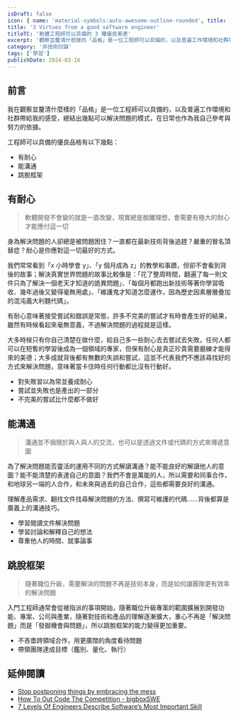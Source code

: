 ```yaml
---
isDraft: false
icon: { name: 'material-symbols:auto-awesome-outline-rounded', title: '三個星星符號' }
title: '3 Virtues from a good software engineer'
titleTC: '軟體工程師可以具備的 3 種優良美德'
excerpt: '觀察並釐清什麼樣的「品格」是一位工程師可以具備的，以及普遍工作環境和社群帶給我的感受，總結出幾點可以解決問題的模式，在日常也作為我自己參考與努力的依據。有耐心、能溝通、跳脫框架是我理想中軟體工程師可以具備的美德，不知道你是不是也認同這樣的想法？'
category: '非技術討論'
tags: ['學習']
publishDate: 2024-03-16
---
```


## 前言

我在觀察並釐清什麼樣的「品格」是一位工程師可以具備的，以及普遍工作環境和社群帶給我的感受，總結出幾點可以解決問題的模式，在日常也作為我自己參考與努力的依據。

工程師可以具備的優良品格有以下幾點：

- 有耐心
- 能溝通
- 跳脫框架

## 有耐心

> 軟體開發不會變的就是一直改變，現實總是脫離理想，會需要有極大的耐心才能應付這一切

身為解決問題的人卻總是被問題困住？一直都在最新技術背後追趕？嚴重的冒名頂替症？耐心是你應對這一切最好的方式。

我們常常看到「x 小時學會 y」、「y 個月成為 z」的教學和事蹟，但卻不會看到背後的故事；解決真實世界問題的故事比較像是：「花了整周時間，翻遍了每一則文件只為了解決一個老天才知道的詭異問題」、「每個月都跑出新技術等著你學習吸收、幾年過後又變得毫無用處」、「維護鬼才知道怎麼運作，因為歷史因素層層疊加的混沌義大利麵代碼」。

有耐心意味著接受嘗試和錯誤是常態，許多不完美的嘗試才有時會產生好的結果，雖然有時候看起來毫無意義，不過解決問題的過程就是這樣。

大多時候只有你自己清楚在做什麼，給自己多一些耐心去去嘗試去失敗，任何人都可以在短暫的學習後成為一個領域的專家，但保有耐心是真正珍貴需要磨練才能得來的美德；大多成就背後都有無數的失誤和嘗試，這並不代表我們不應該尋找好的方式來解決問題，意味著當卡住時任何行動都比沒有行動好。

- 對失敗習以為常並養成耐心
- 嘗試並失敗也是產出的一部分
- 不完美的嘗試比什麼都不做好

## 能溝通

> 溝通並不侷限於與人與人的交流，也可以是透過文件或代碼的方式來傳遞意圖

為了解決問題能否靈活的運用不同的方式解讀溝通？能不能良好的解讀他人的意圖？能不能清楚的表達自己的意圖？我們不會是萬能的人，所以需要和同事合作，和地球另一端的人合作，和未來與過去的自己合作，這些都需要良好的溝通。

理解產品需求、翻找文件找尋解決問題的方法、撰寫可維護的代碼……背後都算是廣義上的溝通技巧。

- 學習閱讀文件解決問題
- 學習討論和解釋自己的想法
- 尊重他人的時間、就事論事

## 跳脫框架

> 隨著職位升級，需要解決的問題不再是技術本身，而是如何讓團隊更有效率的解決問題

入門工程師通常會從被指派的事項開始，隨著職位升級專案的範圍擴展到開發功能、專案、公司與產業，隨著對技術和產品的理解逐漸擴大，重心不再是「解決問題」而是「發掘機會與問題」，所以跳脫框架的能力變得更加重要。

- 不吝嗇跨領域合作，用更廣闊的角度看待問題
- 帶領團隊達成目標（鑑別、量化、執行）

## 延伸閱讀

- [Stop postponing things by embracing the mess](https://www.deprocrastination.co/blog/stop-postponing-things-by-embracing-the-mess?ref=dailydev)
- [How To Out Code The Competition - bigboxSWE](https://www.youtube.com/watch?v=tsYKn0gMN6A)
- [7 Levels Of Engineers Describe Software’s Most Important Skill](https://www.youtube.com/watch?v=R1pg5kI0VI4)
